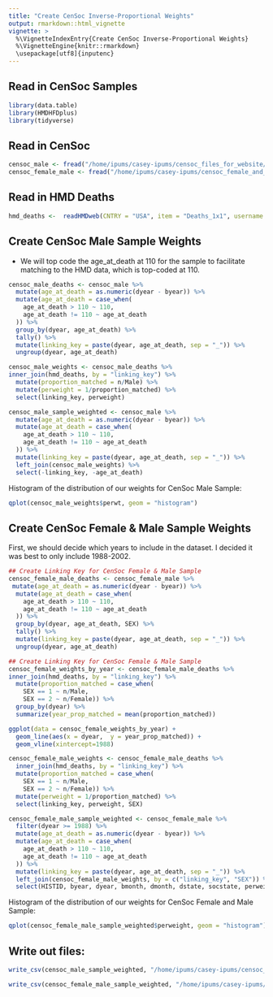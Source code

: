 ```yaml
---
title: "Create CenSoc Inverse-Proportional Weights"
output: rmarkdown::html_vignette
vignette: >
  %\VignetteIndexEntry{Create CenSoc Inverse-Proportional Weights}
  %\VignetteEngine{knitr::rmarkdown}
  \usepackage[utf8]{inputenc}
---
```


## Read in CenSoc Samples

```r
library(data.table)
library(HMDHFDplus)
library(tidyverse)
```

## Read in CenSoc 
```r
censoc_male <- fread("/home/ipums/casey-ipums/censoc_files_for_website/censoc_id_date_v2.csv")
censoc_female_male <- fread("/home/ipums/casey-ipums/censoc_female_and_male_sample_matched_with_census.csv")
```

## Read in HMD Deaths
```r
hmd_deaths <-  readHMDweb(CNTRY = "USA", item = "Deaths_1x1", username ="caseybreen@berkeley.edu", password = "Bobbob12321") %>% mutate(linking_key = paste(Year, Age, sep = "_" ))
```

## Create CenSoc Male Sample Weights

- We will top code the age_at_death at 110 for the sample to facilitate matching to the HMD data, which is top-coded at 110.  

```r
censoc_male_deaths <- censoc_male %>%
  mutate(age_at_death = as.numeric(dyear - byear)) %>% 
  mutate(age_at_death = case_when(
    age_at_death > 110 ~ 110,
    age_at_death != 110 ~ age_at_death
  )) %>% 
  group_by(dyear, age_at_death) %>%
  tally() %>% 
  mutate(linking_key = paste(dyear, age_at_death, sep = "_")) %>% 
  ungroup(dyear, age_at_death)

censoc_male_weights <- censoc_male_deaths %>% 
inner_join(hmd_deaths, by = "linking_key") %>%
  mutate(proportion_matched = n/Male) %>% 
  mutate(perweight = 1/proportion_matched) %>% 
  select(linking_key, perweight)

censoc_male_sample_weighted <- censoc_male %>% 
  mutate(age_at_death = as.numeric(dyear - byear)) %>% 
  mutate(age_at_death = case_when(
    age_at_death > 110 ~ 110,
    age_at_death != 110 ~ age_at_death
  )) %>% 
  mutate(linking_key = paste(dyear, age_at_death, sep = "_")) %>% 
  left_join(censoc_male_weights) %>% 
  select(-linking_key, -age_at_death)
```


Histogram of the distribution of our weights for CenSoc Male Sample: 
```r
qplot(censoc_male_weights$perwt, geom = "histogram")
```
## Create CenSoc Female & Male Sample Weights

First, we should decide which years to include in the dataset. I decided it was best to only include 1988-2002. 
```r
## Create Linking Key for CenSoc Female & Male Sample
censoc_female_male_deaths <- censoc_female_male %>%
 mutate(age_at_death = as.numeric(dyear - byear)) %>% 
  mutate(age_at_death = case_when(
    age_at_death > 110 ~ 110,
    age_at_death != 110 ~ age_at_death
  )) %>% 
  group_by(dyear, age_at_death, SEX) %>%
  tally() %>% 
  mutate(linking_key = paste(dyear, age_at_death, sep = "_")) %>% 
  ungroup(dyear, age_at_death)

## Create Linking Key for CenSoc Female & Male Sample
censoc_female_weights_by_year <- censoc_female_male_deaths %>% 
inner_join(hmd_deaths, by = "linking_key") %>%
  mutate(proportion_matched = case_when(
    SEX == 1 ~ n/Male,
    SEX == 2 ~ n/Female)) %>% 
  group_by(dyear) %>% 
  summarize(year_prop_matched = mean(proportion_matched))

ggplot(data = censoc_female_weights_by_year) + 
  geom_line(aes(x = dyear,  y = year_prop_matched)) + 
  geom_vline(xintercept=1988)
```


```r
censoc_female_male_weights <- censoc_female_male_deaths %>% 
  inner_join(hmd_deaths, by = "linking_key") %>% 
  mutate(proportion_matched = case_when(
    SEX == 1 ~ n/Male,
    SEX == 2 ~ n/Female)) %>% 
  mutate(perweight = 1/proportion_matched) %>% 
  select(linking_key, perweight, SEX)

censoc_female_male_sample_weighted <- censoc_female_male %>% 
  filter(dyear >= 1988) %>% 
  mutate(age_at_death = as.numeric(dyear - byear)) %>% 
  mutate(age_at_death = case_when(
    age_at_death > 110 ~ 110,
    age_at_death != 110 ~ age_at_death
  )) %>% 
  mutate(linking_key = paste(dyear, age_at_death, sep = "_")) %>% 
  left_join(censoc_female_male_weights, by = c("linking_key", "SEX")) %>% 
  select(HISTID, byear, dyear, bmonth, dmonth, dstate, socstate, perweight)
```


Histogram of the distribution of our weights for CenSoc Female and Male Sample: 
```r
qplot(censoc_female_male_sample_weighted$perweight, geom = "histogram")
```

## Write out files: 
```r
write_csv(censoc_male_sample_weighted, "/home/ipums/casey-ipums/censoc_weighted_files/censoc_id_date_v2_weighted.csv")

write_csv(censoc_female_male_sample_weighted, "/home/ipums/casey-ipums/censoc_weighted_files/censoc_male_and_female_ss5_id_date_v0.1_weighted.csv")
```


